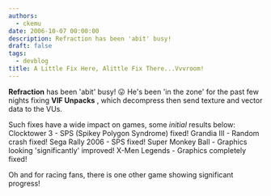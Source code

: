 ```yaml
---
authors:
  - ckemu
date: 2006-10-07 00:00:00
description: Refraction has been 'abit' busy!
draft: false
tags:
  - devblog
title: A Little Fix Here, Alittle Fix There...Vvvroom!
---
```


**Refraction** has been 'abit' busy!
😛 He's been 'in the zone' for the past few
nights fixing **VIF Unpacks** , which decompress then send texture and
vector data to the VUs.

<!-- truncate -->

Such fixes have a wide impact on games, some _initial_ results below:
Clocktower 3 - SPS (Spikey Polygon Syndrome) fixed!
Grandia III - Random crash fixed!
Sega Rally 2006 - SPS fixed!
Super Monkey Ball - Graphics looking 'significantly' improved!
X-Men Legends - Graphics completely fixed!

Oh and for racing fans, there is one other game showing significant
progress!

<!-- TODO video -->
